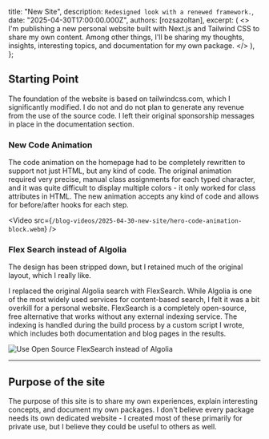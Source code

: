 


  title: "New Site",
  description: `Redesigned look with a renewed framework.`,
  date: "2025-04-30T17:00:00.000Z",
  authors: [rozsazoltan],
  excerpt: (
    <>
      I'm publishing a new personal website built with Next.js and Tailwind CSS to share my own content. Among other things, I'll be sharing my thoughts, insights, interesting topics, and documentation for my own package.
    </>
  ),
};

## Starting Point

The foundation of the website is based on <Link href="https://tailwindcss.com">tailwindcss.com</Link>, which I significantly modified. I do not and do not plan to generate any revenue from the use of the source code. I left their original sponsorship messages in place in the documentation section.

### New Code Animation

The code animation on the homepage had to be completely rewritten to support not just HTML, but any kind of code. The original animation required very precise, manual class assignments for each typed character, and it was quite difficult to display multiple colors - it only worked for class attributes in HTML. The new animation accepts any kind of code and allows for before/after hooks for each step.

<Video src={`/blog-videos/2025-04-30-new-site/hero-code-animation-block.webm`} />

### Flex Search instead of Algolia

The design has been stripped down, but I retained much of the original layout, which I really like.

I replaced the original <Link href="https://algolia.com">Algolia</Link> search with <Link href="https://github.com/nextapps-de/flexsearch">FlexSearch</Link>. While Algolia is one of the most widely used services for content-based search, I felt it was a bit overkill for a personal website. FlexSearch is a completely open-source, free alternative that works without any external indexing service. The indexing is handled during the build process by a custom script I wrote, which includes both documentation and blog pages in the results.

<Image src={flexsearch} alt="Use Open Source FlexSearch instead of Algolia" />

---

## Purpose of the site

The purpose of this site is to share my own experiences, explain interesting concepts, and document my own packages. I don't believe every package needs its own dedicated website - I created most of these primarily for private use, but I believe they could be useful to others as well.
